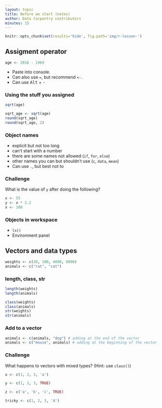 ```yaml
---
layout: topic
title: Before we start (notes)
author: Data Carpentry contributors
minutes: 15
---
```


```r
knitr::opts_chunk$set(results='hide', fig.path='img/r-lesson-')
```

## Assigment operator

```r
age <- 2016 - 1969
```

- Paste into console.
- Can also use `=`, but recommend `<-`.
- Can use <kbd>Alt</kbd> + <kbd>-</kbd>

### Using the stuff you assigned

```r
sqrt(age)
```

```r
sqrt_age <- sqrt(age)
round(sqrt_age)
round(sqrt_age, 2)
```

### Object names

- explicit but not too long
- can't start with a number
- there are some names not allowed (`if`, `for`, `else`)
- other names you can but shouldn't use (`c`, `data`, `mean`)
- Can use `.`, but best not to

### Challenge

What is the value of `y` after doing the following?

```r
x <- 55
y <- x * 2.2
x <- 100
```

### Objects in workspace

- `ls()`
- Environment panel

## Vectors and data types

```r
weights <- c(30, 100, 4000, 8000)
animals <- c("rat", "cat")
```

### length, class, str

```r
length(weights)
length(animals)
```

```r
class(weights)
class(animals)
str(weights)
str(animals)
```

### Add to a vector

```r
animals <- c(animals, "dog") # adding at the end of the vector
animals <- c("mouse", animals) # adding at the beginning of the vector
```


### Challenge

What happens to vectors with mixed types?
(Hint: use `class()`)

```r
x <- c(1, 2, 3, 'a')

y <- c(1, 2, 3, TRUE)

z <- c('a', 'b', 'c', TRUE)

tricky <- c(1, 2, 3, '4')
```




<br/> <br/> <br/> <br/> <br/> <br/> <br/> <br/> <br/> <br/>
